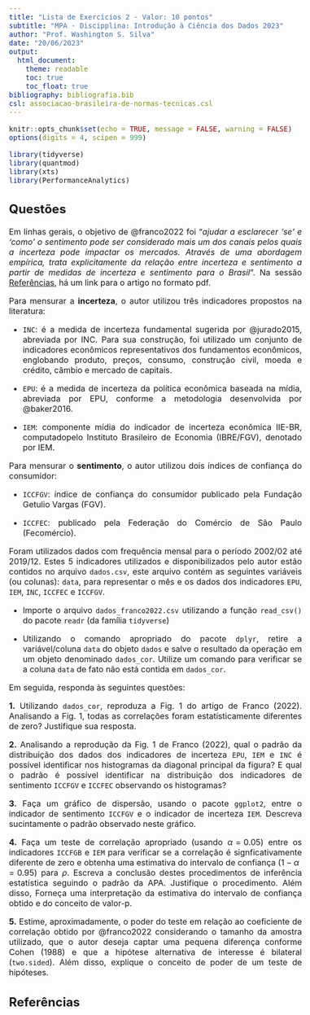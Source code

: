 ```yaml
---
title: "Lista de Exercícios 2 - Valor: 10 pontos"
subtitle: "MPA - Discipplina: Introdução à Ciência dos Dados 2023"
author: "Prof. Washington S. Silva"
date: "20/06/2023"
output: 
  html_document:
    theme: readable
    toc: true
    toc_float: true
bibliography: bibliografia.bib
csl: associacao-brasileira-de-normas-tecnicas.csl
---
```


<style type="text/css">
  body{
  font-size: 12pt;
  text-align: justify
      }
</style>


```r
knitr::opts_chunk$set(echo = TRUE, message = FALSE, warning = FALSE)
options(digits = 4, scipen = 999)

library(tidyverse)
library(quantmod)
library(xts)
library(PerformanceAnalytics)
```



## Questões

Em linhas gerais, o objetivo de @franco2022 foi "*ajudar a esclarecer ‘se’ e ‘como’ o sentimento pode ser considerado mais um dos canais pelos quais a incerteza pode impactar os mercados. Através de uma abordagem empírica, trata explicitamente da relação entre incerteza e sentimento a partir de medidas de incerteza e sentimento para o Brasil*". Na sessão [Referências](#ref), há um link para o artigo no formato pdf.

Para mensurar a **incerteza**, o autor utilizou três indicadores propostos na 
literatura: 


- `INC`: é a medida de incerteza fundamental sugerida por 
@jurado2015, abreviada por INC. Para sua construção, foi utilizado um 
conjunto de indicadores econômicos representativos dos fundamentos econômicos, englobando produto, preços, consumo, construção civil, moeda e crédito, 
câmbio e mercado de capitais.

- `EPU`: é a medida de incerteza da política econômica baseada na mídia, 
abreviada por EPU, conforme a metodologia desenvolvida por @baker2016.

- `IEM`: componente mídia do indicador de incerteza econômica IIE-BR, 
computadopelo Instituto Brasileiro de Economia (IBRE/FGV), denotado por IEM.

Para mensurar o **sentimento**, o autor utilizou dois índices de confiança 
do consumidor:

- `ICCFGV`: índice de confiança do consumidor publicado pela Fundação Getulio 
Vargas (FGV).

- `ICCFEC`: publicado pela Federação do Comércio de São Paulo (Fecomércio).


Foram utilizados dados com frequência mensal para o período 2002/02 até 2019/12.
Estes 5 indicadores utilizados e disponibilizados pelo autor estão 
contidos no arquivo `dados.csv`, este arquivo contém as seguintes variáveis 
(ou colunas): `data`, para representar o mês e os dados dos indicadores 
`EPU`, `IEM`, `INC`, `ICCFEC` e `ICCFGV`.

- Importe o arquivo `dados_franco2022.csv` utilizando a função `read_csv()` do 
pacote `readr` (da família `tidyverse`) 

- Utilizando o comando apropriado do pacote `dplyr`, retire a variável/coluna 
`data` do objeto `dados` e salve o resultado da operação em um objeto 
denominado `dados_cor`. Utilize um comando para verificar se a coluna `data` de 
fato não está contida em `dados_cor`. 

Em seguida, responda às seguintes questões:


**1.** Utilizando `dados_cor`, reproduza a Fig. 1 do artigo de Franco (2022). 
Analisando a Fig. 1, todas as correlações foram estatísticamente 
diferentes de zero? Justifique sua resposta.

**2.** Analisando a reprodução da Fig. 1 de Franco (2022), qual o padrão 
da distribuição dos dados dos indicadores de incerteza `EPU`, `IEM` e `INC` é 
possível identificar nos histogramas da diagonal principal da figura? E qual 
o padrão é possível identificar na distribuição dos indicadores de sentimento `ICCFGV` e `ICCFEC` observando os histogramas?

**3.** Faça um gráfico de dispersão, usando o pacote `ggplot2`, entre o 
indicador de sentimento `ICCFGV` e o indicador de incerteza `IEM`. 
Descreva sucintamente o padrão observado neste gráfico.

**4.** Faça um teste de correlação apropriado (usando $\alpha = 0.05$) entre os 
indicadores `ICCFGB` e `IEM` para verificar se a correlação é 
signficativamente diferente de zero e obtenha uma estimativa do intervalo de confiança ($1 - \alpha = 0.95$) para $\rho$. Escreva a conclusão destes 
procedimentos de inferência estatística seguindo o padrão da APA. Justifique 
o procedimento. Além disso, Forneça uma interpretação da estimativa do 
intervalo de confiança obtido e do conceito de valor-p.

**5.** Estime, aproximadamente, o poder do teste em relação ao coeficiente de 
correlação obtido por @franco2022 considerando o tamanho da 
amostra utilizado, que o autor deseja captar uma pequena diferença 
conforme Cohen (1988) e que a hipótese alternativa de interesse é 
bilateral (`two.sided`). Além disso, explique o conceito de poder 
de um teste de hipóteses. 


## Referências {#ref}




